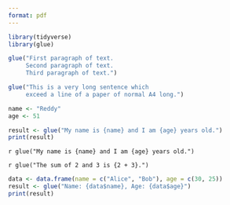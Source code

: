 ```yaml
---
format: pdf
---
```


```r
library(tidyverse)
library(glue)
```

```r
glue("First paragraph of text.
     Second paragraph of text.
     Third paragraph of text.")

glue("This is a very long sentence which
     exceed a line of a paper of normal A4 long.")
```

```r
name <- "Reddy"
age <- 51

result <- glue("My name is {name} and I am {age} years old.")
print(result)
```
`r glue("My name is {name} and I am {age} years old.")`

`r glue("The sum of 2 and 3 is {2 + 3}.")`

```r
data <- data.frame(name = c("Alice", "Bob"), age = c(30, 25))
result <- glue("Name: {data$name}, Age: {data$age}")
print(result)
```

